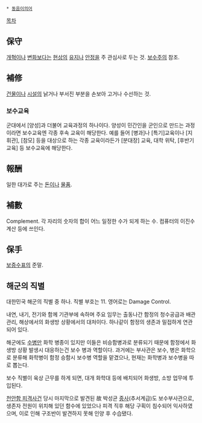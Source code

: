  * [[동음이의어]]

[[목차]]

== 保守 ==
[[개혁]]이나 [[변화]]보다는 [[현상]]의 [[유지]]나 [[안정]]을 주 관심사로 두는 것. [[보수주의]] 참조. 

== 補修 ==
[[건물]]이나 [[시설]]의 낡거나 부서진 부분을 손보아 고거나 수선하는 것.
=== 보수교육 ===
군대에서 [양성]과 더불어 교육과정의 하나이다. 양성이 민간인을 군인으로 만드는 과정이라면 보수교육엔 각종 후속 교육이 해당한다. 예를 들어 [병과]나 [특기]교육이나 [지휘관], [참모] 등을 대상으로 하는 각종 교육이라든가 [분대장] 교육, 대학 위탁, [후반기교육] 등 보수교육에 해당한다.
== 報酬 ==
일한 대가로 주는 [[돈]]이나 [[물품]].

== 補數 ==
Complement. 각 자리의 숫자의 합이 어느 일정한 수가 되게 하는 수. 컴퓨터의 이진수 계산 등에 쓰인다.

== 保手 ==
[[보증수표]]의 준말.

== 해군의 직별 ==
대한민국 해군의 직별 중 하나. 직별 부호는 11. 영어로는 Damage Control.

내연, 내기, 전기와 함께 기관부에 속하며 주요 임무는 출동나간 함정의 청수공급과 배관관리, 해상에서의 화생방 상황에서의 대처이다. 하나같이 함정의 생존과 밀접하게 연관되어 있다.

해군에도 [[수병]]만 화학 병종이 있지만 이들은 비승함병과로 분류되기 때문에 함정에서 화생방 상황 발생시 대응하는건 보수 병과 역할이다. 과거에는 부사관은 보수, 병은 화학으로 분류해 화학병이 함정 승함시 보수병 역할을 맡겼으나, 현재는 화학병과 보수병을 따로 뽑는다.

보수 직별이 육상 근무를 하게 되면, 대개 화학대 등에 배치되어 화생방, 소방 업무에 투입된다.

[[천안함 피격사건]] 당시 마지막으로 발견된 故 박성균 [[중사]](추서계급)도 보수부사관으로, 생존자 전원이 위치해 있던 함수에 있었으나 피격 직후 해당 구획이 침수되어 익사하였으며, 이로 인해 구조반이 발견하지 못해 인양 후 수습됐다.
